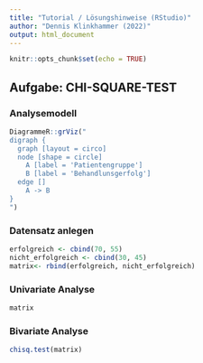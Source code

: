 ```yaml
---
title: "Tutorial / Lösungshinweise (RStudio)"
author: "Dennis Klinkhammer (2022)"
output: html_document
---
```


```r
knitr::opts_chunk$set(echo = TRUE)
```

## Aufgabe: CHI-SQUARE-TEST

### Analysemodell

```r
DiagrammeR::grViz("
digraph {
  graph [layout = circo]
  node [shape = circle]
    A [label = 'Patientengruppe']
    B [label = 'Behandlunsgerfolg']
  edge []
    A -> B
}
")
```

### Datensatz anlegen

```r
erfolgreich <- cbind(70, 55)
nicht_erfolgreich <- cbind(30, 45)
matrix<- rbind(erfolgreich, nicht_erfolgreich) 
```

### Univariate Analyse

```r
matrix
```

### Bivariate Analyse

```r
chisq.test(matrix)
```